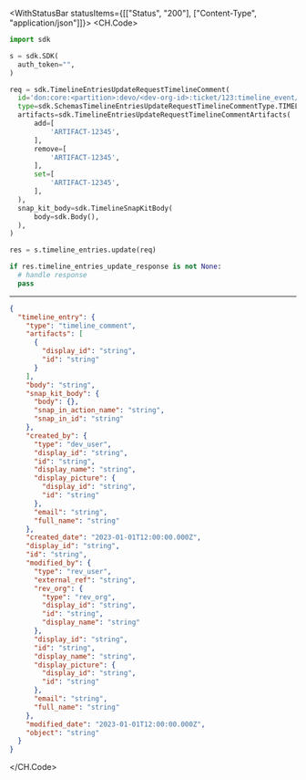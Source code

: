 

<WithStatusBar statusItems={[["Status", "200"], ["Content-Type", "application/json"]]}>
  <CH.Code>
  ```python Update.py
  import sdk

s = sdk.SDK(
    auth_token="",
)

req = sdk.TimelineEntriesUpdateRequestTimelineComment(
    id='don:core:<partition>:devo/<dev-org-id>:ticket/123:timeline_event/<timeline-event-id>',
    type=sdk.SchemasTimelineEntriesUpdateRequestTimelineCommentType.TIMELINE_COMMENT,
    artifacts=sdk.TimelineEntriesUpdateRequestTimelineCommentArtifacts(
        add=[
            'ARTIFACT-12345',
        ],
        remove=[
            'ARTIFACT-12345',
        ],
        set=[
            'ARTIFACT-12345',
        ],
    ),
    snap_kit_body=sdk.TimelineSnapKitBody(
        body=sdk.Body(),
    ),
)

res = s.timeline_entries.update(req)

if res.timeline_entries_update_response is not None:
    # handle response
    pass
  ```
  ---

  ```json Example Response
  {
    "timeline_entry": {
      "type": "timeline_comment",
      "artifacts": [
        {
          "display_id": "string",
          "id": "string"
        }
      ],
      "body": "string",
      "snap_kit_body": {
        "body": {},
        "snap_in_action_name": "string",
        "snap_in_id": "string"
      },
      "created_by": {
        "type": "dev_user",
        "display_id": "string",
        "id": "string",
        "display_name": "string",
        "display_picture": {
          "display_id": "string",
          "id": "string"
        },
        "email": "string",
        "full_name": "string"
      },
      "created_date": "2023-01-01T12:00:00.000Z",
      "display_id": "string",
      "id": "string",
      "modified_by": {
        "type": "rev_user",
        "external_ref": "string",
        "rev_org": {
          "type": "rev_org",
          "display_id": "string",
          "id": "string",
          "display_name": "string"
        },
        "display_id": "string",
        "id": "string",
        "display_name": "string",
        "display_picture": {
          "display_id": "string",
          "id": "string"
        },
        "email": "string",
        "full_name": "string"
      },
      "modified_date": "2023-01-01T12:00:00.000Z",
      "object": "string"
    }
  }
  ```
  </CH.Code>
</WithStatusBar>
